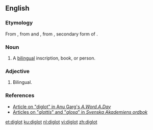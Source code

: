 ==English==

===Etymology===

From {{etyl|grc|en}} {{term|δίγλωττις||two-tongued|tr=diglōttis|lang=grc}}, from {{term|δίς||two|lang=grc}} and {{term|γλωττίς|lang=grc}}, from {{term|γλῶττα|tr=glōtta|lang=grc}}, secondary form of {{term|tr=glōtta|γλῶσσα||tongue, language|lang=grc}}.

===Noun===
{{en-noun}}

# A [[bilingual]] inscription, book, or person.

===Adjective===
{{en-adj|-}}

# Bilingual.

===References===
*[http://wordsmith.org/words/diglot.html Article on "diglot" in Anu Garg's ''A.Word.A.Day'']
*[http://g3.spraakdata.gu.se/saob/ Articles on "''glottis''" and "''glosa''" in ''Svenska Akademiens ordbok'']

[[et:diglot]]
[[ku:diglot]]
[[nl:diglot]]
[[vi:diglot]]
[[zh:diglot]]